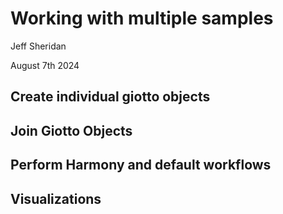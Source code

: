 # Working with multiple samples

Jeff Sheridan

August 7th 2024

## Create individual giotto objects

## Join Giotto Objects

## Perform Harmony and default workflows

## Visualizations
